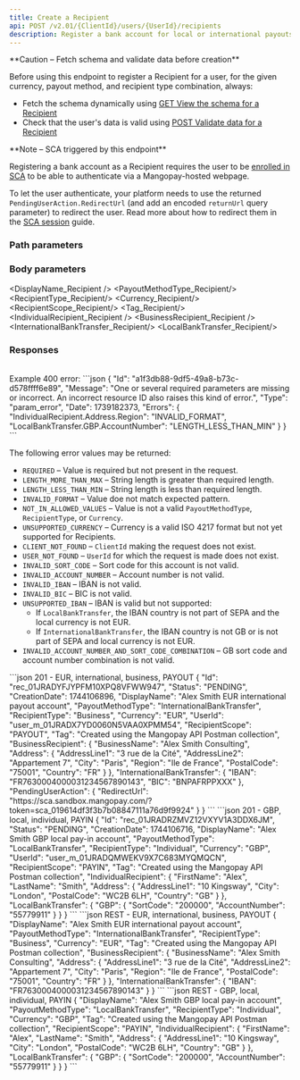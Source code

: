 ```yaml
---
title: Create a Recipient
api: POST /v2.01/{ClientId}/users/{UserId}/recipients
description: Register a bank account for local or international payouts
---
```





<Warning>
**Caution – Fetch schema and validate data before creation**

Before using this endpoint to register a Recipient for a user, for the given currency, payout method, and recipient type combination, always: 
- Fetch the schema dynamically using [GET View the schema for a Recipient](/api-reference/recipients/view-recipient-schema)
- Check that the user's data is valid using [POST Validate data for a Recipient](/api-reference/recipients/validate-recipient-data)
</Warning>

<Note>
**Note – SCA triggered by this endpoint**

Registering a bank account as a Recipient requires the user to be [enrolled in SCA](/guides/sca) to be able to authenticate via a Mangopay-hosted webpage.

To let the user authenticate, your platform needs to use the returned `PendingUserAction.RedirectUrl` (and add an encoded `returnUrl` query parameter) to redirect the user. Read more about how to redirect them in the [SCA session](/guides/sca/session) guide.
</Note>

### Path parameters

<UserId/>

### Body parameters

<DisplayName_Recipient />
<PayoutMethodType_Recipient/>
<RecipientType_Recipient/>
<Currency_Recipient/>
<RecipientScope_Recipient/>
<Tag_Recipient/>
<Tabs>
<Tab title="Individual">
<IndividualRecipient_Recipient />
</Tab>
<Tab title="Business">
<BusinessRecipient_Recipient />
</Tab>
</Tabs>
<br/>
<Tabs>
<Tab title="InternationalBankTransfer">
<InternationalBankTransfer_Recipient/>
</Tab>
<Tab title="LocalBankTransfer">
<LocalBankTransfer_Recipient/>
</Tab>
</Tabs>

### Responses


<AccordionGroup>
<Accordion title="201">
<IdResponse/>
<Status_RecipientResponse/>
<CreationDateResponse/>
<DisplayName_RecipientResponse />
<PayoutMethodType_RecipientResponse/>
<RecipientType_RecipientResponse/>
<Currency_RecipientResponse/>
<UserId_Recipient_Response/>
<RecipientScope_Recipient_Response/>
<Tag_Recipient_Response/>
<Tabs>
<Tab title="Individual">
<IndividualRecipient_RecipientResponse />
</Tab>
<Tab title="Business">
<BusinessRecipient_RecipientResponse />
</Tab>
</Tabs>
<br/>
<Tabs>
<Tab title="InternationalBankTransfer">
<InternationalBankTransfer_RecipientResponse/>
</Tab>
<Tab title="LocalBankTransfer">
<LocalBankTransfer_RecipientResponse/>
</Tab>
</Tabs>
<PendingUserActionResponse/>
</Accordion>
</AccordionGroup>

<AccordionGroup>
<Accordion title="400">
Example 400 error: 
```json
{
    "Id": "a1f3db88-9df5-49a8-b73c-d578ffff6e89",
    "Message": "One or several required parameters are missing or incorrect. An incorrect resource ID also raises this kind of error.",
    "Type": "param_error",
    "Date": 1739182373,
    "Errors": {
        "IndividualRecipient.Address.Region": "INVALID_FORMAT",
        "LocalBankTransfer.GBP.AccountNumber": "LENGTH_LESS_THAN_MIN"
    }
}
```

The following error values may be returned:
- `REQUIRED` – Value is required but not present in the request.
- `LENGTH_MORE_THAN_MAX` – String length is greater than required length.
- `LENGTH_LESS_THAN_MIN` – String length is less than required length.
- `INVALID_FORMAT` – Value doe not match expected pattern.
- `NOT_IN_ALLOWED_VALUES` – Value is not a valid `PayoutMethodType`, `RecipientType`, or `Currency`.
- `UNSUPPORTED_CURRENCY` – Currency is a valid ISO 4217 format but not yet supported for Recipients.
- `CLIENT_NOT_FOUND` – `ClientId` making the request does not exist.
- `USER_NOT_FOUND` – `UserId` for which the request is made does not exist.
- `INVALID_SORT_CODE` – Sort code for this account is not valid.
- `INVALID_ACCOUNT_NUMBER` – Account number is not valid.
- `INVALID_IBAN` – IBAN is not valid.
- `INVALID_BIC` – BIC is not valid. 
- `UNSUPPORTED_IBAN` – IBAN is valid but not supported: 
  - If `LocalBankTransfer`, the IBAN country is not part of SEPA and the local currency is not EUR. 
  - If `InternationalBankTransfer`, the IBAN country is not GB or is not part of SEPA and local currency is not EUR.
- `INVALID_ACCOUNT_NUMBER_AND_SORT_CODE_COMBINATION` – GB sort code and account number combination is not valid.
</Accordion>
</AccordionGroup>

<ResponseExample>
```json 201 - EUR, international, business, PAYOUT
{
    "Id": "rec_01JRADYFJYPFM10XPQ8VFWW947",
    "Status": "PENDING",
    "CreationDate": 1744106896,
    "DisplayName": "Alex Smith EUR international payout account",
    "PayoutMethodType": "InternationalBankTransfer",
    "RecipientType": "Business",
    "Currency": "EUR",
    "UserId": "user_m_01JRADX7YD0060N5VAA0XPMM54",
    "RecipientScope": "PAYOUT",
    "Tag": "Created using the Mangopay API Postman collection",
    "BusinessRecipient": {
        "BusinessName": "Alex Smith Consulting",
        "Address": {
            "AddressLine1": "3 rue de la Cité",
            "AddressLine2": "Appartement 7",
            "City": "Paris",
            "Region": "Ile de France",
            "PostalCode": "75001",
            "Country": "FR"
        }
    },
    "InternationalBankTransfer": {
        "IBAN": "FR7630004000031234567890143",
        "BIC": "BNPAFRPPXXX"
    },
    "PendingUserAction": {
        "RedirectUrl": "https://sca.sandbox.mangopay.com/?token=sca_019614df3f3b7b08847111a76d9f9924"
    }
}
```
```json 201 - GBP, local, individual, PAYIN
{
    "Id": "rec_01JRADRZMVZ12VXYV1A3DDX6JM",
    "Status": "PENDING",
    "CreationDate": 1744106716,
    "DisplayName": "Alex Smith GBP local pay-in account",
    "PayoutMethodType": "LocalBankTransfer",
    "RecipientType": "Individual",
    "Currency": "GBP",
    "UserId": "user_m_01JRADQMWEKV9X7C683MYQMQCN",
    "RecipientScope": "PAYIN",
    "Tag": "Created using the Mangopay API Postman collection",
    "IndividualRecipient": {
        "FirstName": "Alex",
        "LastName": "Smith",
        "Address": {
            "AddressLine1": "10 Kingsway",
            "City": "London",
            "PostalCode": "WC2B 6LH",
            "Country": "GB"
        }
    },
    "LocalBankTransfer": {
        "GBP": {
            "SortCode": "200000",
            "AccountNumber": "55779911"
        }
    }
}
```
</ResponseExample>

<RequestExample>
```json REST - EUR, international, business, PAYOUT
{
    "DisplayName": "Alex Smith EUR international payout account",
    "PayoutMethodType": "InternationalBankTransfer",
    "RecipientType": "Business",
    "Currency": "EUR",
    "Tag": "Created using the Mangopay API Postman collection",
    "BusinessRecipient": {
        "BusinessName": "Alex Smith Consulting",
        "Address": {
            "AddressLine1": "3 rue de la Cité",
            "AddressLine2": "Appartement 7",
            "City": "Paris",
            "Region": "Ile de France",
            "PostalCode": "75001",
            "Country": "FR"
        }
    },
    "InternationalBankTransfer": {
        "IBAN": "FR7630004000031234567890143"
    }
}
```
```json REST - GBP, local, individual, PAYIN
{
    "DisplayName": "Alex Smith GBP local pay-in account",
    "PayoutMethodType": "LocalBankTransfer",
    "RecipientType": "Individual",
    "Currency": "GBP",
    "Tag": "Created using the Mangopay API Postman collection",
    "RecipientScope": "PAYIN",
    "IndividualRecipient": {
        "FirstName": "Alex",
        "LastName": "Smith",
        "Address": {
            "AddressLine1": "10 Kingsway",
            "City": "London",
            "PostalCode": "WC2B 6LH",
            "Country": "GB"
        }
    },
    "LocalBankTransfer": {
        "GBP": {
            "SortCode": "200000",
            "AccountNumber": "55779911"
        }
    }
}
```
</RequestExample>